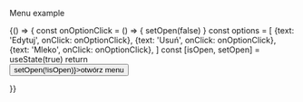
<Meta
    title="molecules/Menu"
    component={Menu}
/>

Menu example

<Canvas>
    <Story
        name="Simple"
    >
        {() => {
            const onOptionClick = () => {
                setOpen(false)
            }
            const options = [
                {text: 'Edytuj', onClick: onOptionClick},
                {text: 'Usuń', onClick: onOptionClick},
                {text: 'Mleko', onClick: onOptionClick},
            ]
            const [isOpen, setOpen] = useState(true)
            return <div style={{display: 'flex', justifyContent: 'center', alignItems: 'center', width: 500, height: 500}}>
                <button onClick={() => setOpen(!isOpen)}>otwórz menu</button>
                <Menu isOpen={isOpen} setIsOpen={setOpen} options={options}/>
            </div>
        }}
    </Story>
</Canvas>